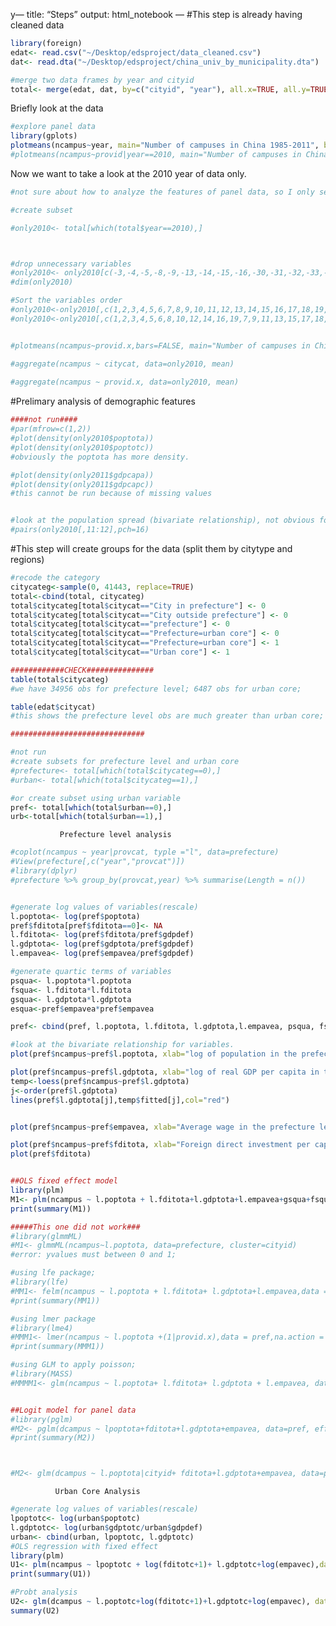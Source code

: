 y---
title: "Steps"
output: html_notebook
---
#This step is already having cleaned data

```r
library(foreign)
edat<- read.csv("~/Desktop/edsproject/data_cleaned.csv")
dat<- read.dta("~/Desktop/edsproject/china_univ_by_municipality.dta")

#merge two data frames by year and cityid
total<- merge(edat, dat, by=c("cityid", "year"), all.x=TRUE, all.y=TRUE)

```

Briefly look at the data
```r
#explore panel data
library(gplots)
plotmeans(ncampus~year, main="Number of campuses in China 1985-2011", bars= FALSE, n.label= FALSE, data=total)
#plotmeans(ncampus~provid|year==2010, main="Number of campuses in China 1985-2011", n.label= FALSE, data=dat)

```

Now we want to take a look at the 2010 year of data only.
```r
#not sure about how to analyze the features of panel data, so I only select the year of 2010 and see what could be the possible cluster.

#create subset

#only2010<- total[which(total$year==2010),]



#drop unnecessary variables
#only2010<- only2010[c(-3,-4,-5,-8,-9,-13,-14,-15,-16,-30,-31,-32,-33,-34,-35,-36,-37,-38,-39,-40,-41,-43,-44,-45)]
#dim(only2010)

#Sort the variables order
#only2010<-only2010[,c(1,2,3,4,5,6,7,8,9,10,11,12,13,14,15,16,17,18,19,20,21,22,23,24,25,26,27,28,29,30,31,32,33,34,35,36,37,38,39)]
#only2010<-only2010[,c(1,2,3,4,5,6,8,10,12,14,16,19,7,9,11,13,15,17,18,20,21,22,23,24,25,26,27,28,29,30,31,32,33,34,35,36,37,38,39)]


#plotmeans(ncampus~provid.x,bars=FALSE, main="Number of campuses in China 2010, by province", data=only2010)

#aggregate(ncampus ~ citycat, data=only2010, mean)
 
#aggregate(ncampus ~ provid.x, data=only2010, mean)


```

#Prelimary analysis of demographic features

```r
####not run####
#par(mfrow=c(1,2))
#plot(density(only2010$poptota))
#plot(density(only2010$poptotc))
#obviously the poptota has more density.

#plot(density(only2011$gdpcapa))
#plot(density(only2011$gdpcapc))
#this cannot be run because of missing values


#look at the population spread (bivariate relationship), not obvious founding
#pairs(only2010[,11:12],pch=16)
```


#This step will create groups for the data (split them by citytype and regions)
```r

#recode the category
citycateg<-sample(0, 41443, replace=TRUE)
total<-cbind(total, citycateg)
total$citycateg[total$citycat=="City in prefecture"] <- 0
total$citycateg[total$citycat=="City outside prefecture"] <- 0
total$citycateg[total$citycat=="prefecture"] <- 0
total$citycateg[total$citycat=="Prefecture=urban core"] <- 0
total$citycateg[total$citycat=="Prefecture=urban core"] <- 1
total$citycateg[total$citycat=="Urban core"] <- 1

############CHECK###############
table(total$citycateg)
#we have 34956 obs for prefecture level; 6487 obs for urban core;

table(edat$citycat)
#this shows the prefecture level obs are much greater than urban core; 

##############################

#not run
#create subsets for prefecture level and urban core
#prefecture<- total[which(total$citycateg==0),]
#urban<- total[which(total$citycateg==1),]

#or create subset using urban variable
pref<- total[which(total$urban==0),]
urb<-total[which(total$urban==1),]

```

####################################################################
               Prefecture level analysis
####################################################################
```r
#coplot(ncampus ~ year|provcat, typle ="l", data=prefecture)
#View(prefecture[,c("year","provcat")])
#library(dplyr)
#prefecture %>% group_by(provcat,year) %>% summarise(Length = n())


#generate log values of variables(rescale)
l.poptota<- log(pref$poptota)
pref$fditota[pref$fditota==0]<- NA
l.fditota<- log(pref$fditota/pref$gdpdef)
l.gdptota<- log(pref$gdptota/pref$gdpdef)
l.empavea<- log(pref$empavea/pref$gdpdef)

#generate quartic terms of variables
psqua<- l.poptota*l.poptota
fsqua<- l.fditota*l.fditota
gsqua<- l.gdptota*l.gdptota
esqua<-pref$empavea*pref$empavea

pref<- cbind(pref, l.poptota, l.fditota, l.gdptota,l.empavea, psqua, fsqua,gsqua,esqua)

#look at the bivariate relationship for variables.
plot(pref$ncampus~pref$l.poptota, xlab="log of population in the prefecture level", ylab = "number of campuses in the prefecture level")

plot(pref$ncampus~pref$l.gdptota, xlab="log of real GDP per capita in the prefecture level", ylab = "number of campuses in the prefecture level")
temp<-loess(pref$ncampus~pref$l.gdptota)
j<-order(pref$l.gdptota)
lines(pref$l.gdptota[j],temp$fitted[j],col="red")


plot(pref$ncampus~pref$empavea, xlab="Average wage in the prefecture level", ylab = "number of campuses in the prefecture level")

plot(pref$ncampus~pref$fditota, xlab="Foreign direct investment per capita in the prefecture level", ylab = "number of campuses in the prefecture level")
plot(pref$fditota)


##OLS fixed effect model
library(plm)
M1<- plm(ncampus ~ l.poptota + l.fditota+l.gdptota+l.empavea+gsqua+fsqua+esqua+psqua,data = pref, index=c("cityid", "year"), model="within")
print(summary(M1))

#####This one did not work###
#library(glmmML)
#M1<- glmmML(ncampus~l.poptota, data=prefecture, cluster=cityid)
#error: yvalues must between 0 and 1;

#using lfe package;
#library(lfe)
#MM1<- felm(ncampus ~ l.poptota + l.fditota+ l.gdptota+l.empavea,data = pref,weights = pref$phat)
#print(summary(MM1))

#using lmer package
#library(lme4)
#MMM1<- lmer(ncampus ~ l.poptota +(1|provid.x),data = pref,na.action = TRUE)
#print(summary(MMM1))

#using GLM to apply poisson;
#library(MASS)
#MMMM1<- glm(ncampus ~ l.poptota+ l.fditota+ l.gdptota + l.empavea, data = pref,na.action = TRUE)


##Logit model for panel data
#library(pglm)
#M2<- pglm(dcampus ~ lpoptota+fditota+l.gdptota+empavea, data=pref, effect="individual",family= binomial('probit'), model="within")
#print(summary(M2))



#M2<- glm(dcampus ~ l.poptota|cityid+ fditota+l.gdptota+empavea, data=pref,family = binomial)
```

########################################################################
              Urban Core Analysis
########################################################################

```r
#generate log values of variables(rescale)
lpoptotc<- log(urban$poptotc)
l.gdptotc<- log(urban$gdptotc/urban$gdpdef)
urban<- cbind(urban, lpoptotc, l.gdptotc)
#OLS regression with fixed effect
library(plm)
U1<- plm(ncampus ~ lpoptotc + log(fditotc+1)+ l.gdptotc+log(empavec),data = urban, index=c("cityid", "year"), effect= "individual",model="within")
print(summary(U1))

#Probt analysis
U2<- glm(dcampus ~ l.poptotc+log(fditotc+1)+l.gdptotc+log(empavec), data=urban,family = "binomial")
summary(U2)
```



